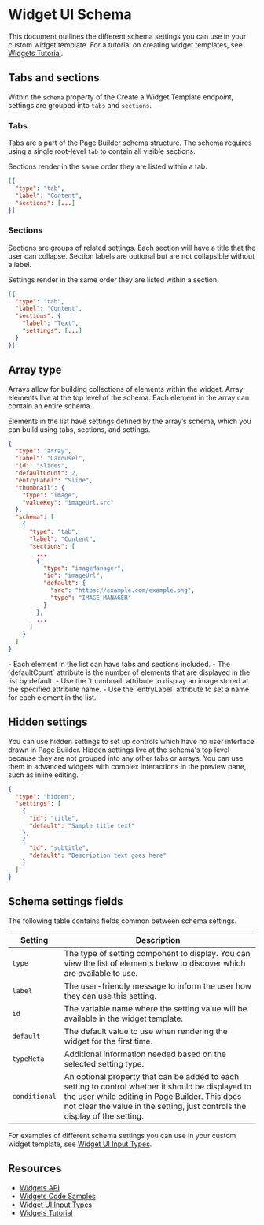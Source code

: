 # Widget UI Schema



This document outlines the different schema settings you can use in your custom widget template. For a tutorial on creating widget templates, see [Widgets Tutorial](/docs/storefront/widgets/guide). 

## Tabs and sections
Within the `schema` property of the Create a Widget Template endpoint, settings are grouped into `tabs` and `sections`.

### Tabs
Tabs are a part of the Page Builder schema structure. The schema requires using a single root-level `tab` to contain all visible sections.

<Callout type="info">
 Sections render in the same order they are listed within a tab.
</Callout>


```json filename="Tab schema example" showLineNumbers copy
[{
  "type": "tab",
  "label": "Content",
  "sections": [...]
}]
```

### Sections
Sections are groups of related settings. Each section will have a title that the user can collapse. Section labels are optional but are not collapsible without a label.

Settings render in the same order they are listed within a section.

```json filename="Section schema example" showLineNumbers copy
[{
  "type": "tab",
  "label": "Content",
  "sections": {
    "label": "Text",
    "settings": [...]
  }
}]
```

## Array type
Arrays allow for building collections of elements within the widget. Array elements live at the top level of the schema. Each element in the array can contain an entire schema.

Elements in the list have settings defined by the array’s schema, which you can build using tabs, sections, and settings.


```json filename="Array schema example" showLineNumbers copy
{
  "type": "array",
  "label": "Carousel",
  "id": "slides",
  "defaultCount": 2,
  "entryLabel": "Slide",
  "thumbnail": {
    "type": "image",
    "valueKey": "imageUrl.src"
  },
  "schema": [
    {
      "type": "tab",
      "label": "Content",
      "sections": [
        ...
        {
          "type": "imageManager",
          "id": "imageUrl",
          "default": {
            "src": "https://example.com/example.png",
            "type": "IMAGE_MANAGER"
          }
        },
        ...
      ]
    }
  ]
}

```
<Callout type="info">
- Each element in the list can have tabs and sections included.
- The `defaultCount` attribute is the number of elements that are displayed in the list by default.
- Use the `thumbnail` attribute to display an image stored at the specified attribute name.
- Use the `entryLabel` attribute to set a name for each element in the list.
</Callout>

## Hidden settings
You can use hidden settings to set up controls which have no user interface drawn in Page Builder. Hidden settings live at the schema's top level because they are not grouped into any other tabs or arrays. You can use them in advanced widgets with complex interactions in the preview pane, such as inline editing.


```json filename="Hidden settings schema example" showLineNumbers copy
{
  "type": "hidden",
  "settings": [
    {
      "id": "title",
      "default": "Sample title text"
    },
    {
      "id": "subtitle",
      "default": "Description text goes here"
    }
  ]
}
```

## Schema settings fields
The following table contains fields common between schema settings.

|Setting|Description|
|---|---|
|`type`|The type of setting component to display. You can view the list of elements below to discover which are available to use.|
|`label`|The user-friendly message to inform the user how they can use this setting.|
|`id`|The variable name where the setting value will be available in the widget template.|
|`default`|The default value to use when rendering the widget for the first time.|
|`typeMeta`|Additional information needed based on the selected setting type.|
|`conditional`|An optional property that can be added to each setting to control whether it should be displayed to the user while editing in Page Builder. This does not clear the value in the setting, just controls the display of the setting.|

For examples of different schema settings you can use in your custom widget template, see [Widget UI Input Types](/docs/storefront/widgets/input-reference/settings).

## Resources
- [Widgets API](/docs/storefront/widgets)
- [Widgets Code Samples](/docs/storefront/widgets/examples)
- [Widget UI Input Types](/stencil-docs/page-builder/schema-settings#alignment)
- [Widgets Tutorial](/docs/storefront/widgets/guide)
